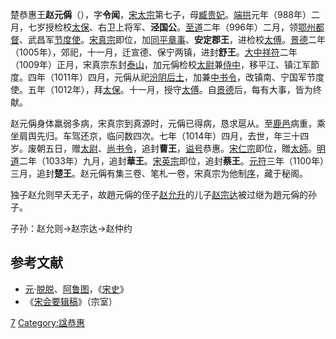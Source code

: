 楚恭惠王'''赵元偁'''（{{bd|981年||1014年||catIdx=Zhao赵}}），字'''令闻'''，[[宋太宗|宋太宗]]第七子，母[[臧贵妃|臧贵妃]]。[[端拱|端拱]]元年（988年）二月，七岁授检校[[太保|太保]]、右卫上将军、'''泾国公'''。[[至道|至道]]二年（996年）二月，领[[鄂州|鄂州]][[都督|都督]]、武昌军[[节度使|节度使]]。[[宋真宗|宋真宗]]即位，加[[同平章事|同平章事]]、'''安定郡王'''，进检校[[太傅|太傅]]。[[景德|景德]]二年（1005年），郊祀，十一月，迁宣德、保宁两镇，进封'''舒王'''。[[大中祥符|大中祥符]]二年（1009年）正月，宋真宗东封[[泰山|泰山]]，加元偁检校[[太尉|太尉]]兼[[侍中|侍中]]，移平江、镇江军節度。四年（1011年）四月，元偁从祀[[汾阴|汾阴]][[后土|后土]]，加兼[[中书令|中书令]]，改镇南、宁国军节度使。五年（1012年），拜[[太保|太保]]。十一月，授守[[太傅|太傅]]。自[[景德|景德]]后，每有大事，皆为终献。

赵元偁身体羸弱多病，宋真宗到真源时，元偁已得病，恳求扈从。至[[鹿邑|鹿邑]]病重，乘坐肩舆先归。车驾还京，临问数四次。七年（1014年）四月，去世，年三十四岁。废朝五日，赠[[太尉|太尉]]、[[尚书令|尚书令]]，追封'''曹王'''，[[谥号|谥号]]恭惠。[[宋仁宗|宋仁宗]]即位，贈[[太師|太師]]。[[明道_(北宋)|明道]]二年（1033年）九月，追封'''華王'''。[[宋英宗|宋英宗]]即位，追封'''蔡王'''。[[元符|元符]]三年（1100年）三月，追封'''楚王'''。赵元偁有集三卷、笔札一卷，宋真宗为他制[[序|序]]，藏于秘阁。

独子赵允则早夭无子，故趙元偁的侄子[[赵允升_(平阳郡王)|赵允升]]的儿子[[赵宗达|赵宗达]]被过继为趙元偁的孙子。

子孙：赵允则→赵宗达→赵仲约

==参考文献 ==
*[[元朝|元]]·[[脱脱|脱脱]]、[[阿鲁图|阿鲁图]]，《[[宋史|宋史]]》
*《[[宋会要辑稿|宋会要辑稿]]》（宗室）

[[Category:宋太宗皇子|7]]
[[Category:諡恭惠|Category:諡恭惠]]